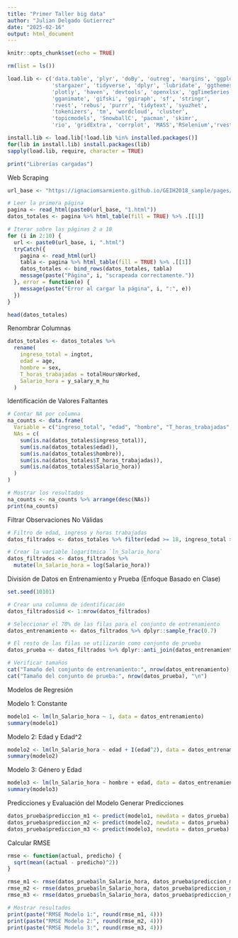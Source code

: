 ---
title: "Primer Taller big data"
author: "Julian Delgado Gutierrez"
date: "2025-02-16"
output: html_document
---

```{r setup, include=FALSE}
knitr::opts_chunk$set(echo = TRUE)
```

```{r setup, include=FALSE}
rm(list = ls())

load.lib <- c('data.table', 'plyr', 'doBy', 'outreg', 'margins', 'ggplot2', 
              'stargazer', 'tidyverse', 'dplyr', 'lubridate', 'ggthemes', 
              'plotly', 'haven', 'devtools', 'openxlsx', 'ggTimeSeries', 
              'gganimate', 'gifski', 'ggiraph', 'sf', 'stringr', 
              'rvest', 'rebus', 'purrr', 'tidytext', 'syuzhet', 
              'tokenizers', 'tm', 'wordcloud', 'cluster', 
              'topicmodels', 'SnowballC', 'pacman', 'skimr',
              'rio', 'gridExtra', 'corrplot', 'MASS','RSelenium','rvest','wdman')

install.lib <- load.lib[!load.lib %in% installed.packages()]
for(lib in install.lib) install.packages(lib)
sapply(load.lib, require, character = TRUE)

print("Librerías cargadas")
```

Web Scraping
```{r setup, include=FALSE}
url_base <- "https://ignaciomsarmiento.github.io/GEIH2018_sample/pages/geih_page_"

# Leer la primera página
pagina <- read_html(paste0(url_base, "1.html"))
datos_totales <- pagina %>% html_table(fill = TRUE) %>% .[[1]]

# Iterar sobre las páginas 2 a 10
for (i in 2:10) {
  url <- paste0(url_base, i, ".html")
  tryCatch({
    pagina <- read_html(url)
    tabla <- pagina %>% html_table(fill = TRUE) %>% .[[1]]
    datos_totales <- bind_rows(datos_totales, tabla)
    message(paste("Página", i, "scrapeada correctamente."))
  }, error = function(e) {
    message(paste("Error al cargar la página", i, ":", e))
  })
}

head(datos_totales)
```

Renombrar Columnas
```{r setup, include=FALSE}
datos_totales <- datos_totales %>%
  rename(
    ingreso_total = ingtot,
    edad = age,
    hombre = sex,
    T_horas_trabajadas = totalHoursWorked,
    Salario_hora = y_salary_m_hu
  )
```

Identificación de Valores Faltantes
```{r setup, include=FALSE}
# Contar NA por columna
na_counts <- data.frame(
  Variable = c("ingreso_total", "edad", "hombre", "T_horas_trabajadas", "Salario_hora"),
  NAs = c(
    sum(is.na(datos_totales$ingreso_total)),
    sum(is.na(datos_totales$edad)),
    sum(is.na(datos_totales$hombre)),
    sum(is.na(datos_totales$T_horas_trabajadas)),
    sum(is.na(datos_totales$Salario_hora))
  )
)

# Mostrar los resultados
na_counts <- na_counts %>% arrange(desc(NAs))
print(na_counts)
```

Filtrar Observaciones No Válidas
```{r setup, include=FALSE}
# Filtro de edad, ingreso y horas trabajadas
datos_filtrados <- datos_totales %>% filter(edad >= 18, ingreso_total > 0, T_horas_trabajadas > 0, Salario_hora > 0)

# Crear la variable logarítmica `ln_Salario_hora`
datos_filtrados <- datos_filtrados %>%
  mutate(ln_Salario_hora = log(Salario_hora))
```

División de Datos en Entrenamiento y Prueba (Enfoque Basado en Clase)
```{r setup, include=FALSE}
set.seed(10101)

# Crear una columna de identificación
datos_filtrados$id <- 1:nrow(datos_filtrados)

# Seleccionar el 70% de las filas para el conjunto de entrenamiento
datos_entrenamiento <- datos_filtrados %>% dplyr::sample_frac(0.7)

# El resto de las filas se utilizarán como conjunto de prueba
datos_prueba <- datos_filtrados %>% dplyr::anti_join(datos_entrenamiento, by = "id")

# Verificar tamaños
cat("Tamaño del conjunto de entrenamiento:", nrow(datos_entrenamiento), "\n")
cat("Tamaño del conjunto de prueba:", nrow(datos_prueba), "\n")
```

Modelos de Regresión

Modelo 1: Constante
```{r setup, include=FALSE}
modelo1 <- lm(ln_Salario_hora ~ 1, data = datos_entrenamiento)
summary(modelo1)
```

Modelo 2: Edad y Edad^2
```{r setup, include=FALSE}
modelo2 <- lm(ln_Salario_hora ~ edad + I(edad^2), data = datos_entrenamiento)
summary(modelo2)
```

Modelo 3: Género y Edad
```{r setup, include=FALSE}
modelo3 <- lm(ln_Salario_hora ~ hombre + edad, data = datos_entrenamiento)
summary(modelo3)
```

Predicciones y Evaluación del Modelo
Generar Predicciones
```{r setup, include=FALSE}
datos_prueba$prediccion_m1 <- predict(modelo1, newdata = datos_prueba)
datos_prueba$prediccion_m2 <- predict(modelo2, newdata = datos_prueba)
datos_prueba$prediccion_m3 <- predict(modelo3, newdata = datos_prueba)
```

Calcular RMSE
```{r setup, include=FALSE}
rmse <- function(actual, predicho) {
  sqrt(mean((actual - predicho)^2))
}

rmse_m1 <- rmse(datos_prueba$ln_Salario_hora, datos_prueba$prediccion_m1)
rmse_m2 <- rmse(datos_prueba$ln_Salario_hora, datos_prueba$prediccion_m2)
rmse_m3 <- rmse(datos_prueba$ln_Salario_hora, datos_prueba$prediccion_m3)

# Mostrar resultados
print(paste("RMSE Modelo 1:", round(rmse_m1, 4)))
print(paste("RMSE Modelo 2:", round(rmse_m2, 4)))
print(paste("RMSE Modelo 3:", round(rmse_m3, 4)))
```

